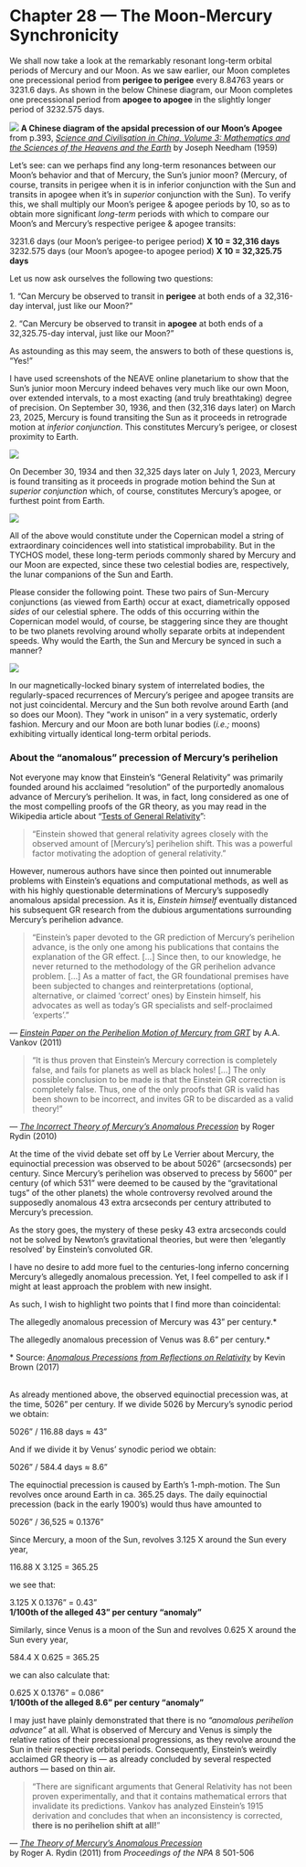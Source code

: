 Chapter 28 — The Moon-Mercury Synchronicity
===========================================

We shall now take a look at the remarkably resonant long-term orbital periods of Mercury and our Moon. As we saw earlier, our Moon completes one precessional period from **perigee to perigee** every 8.84763 years or 3231.6 days. As shown in the below Chinese diagram, our Moon completes one precessional period from **apogee to apogee** in the slightly longer period of 3232.575 days.

![](https://www.tychos.info/book_imagery/110_MOON_apsidal_apogee_precession_Chinese_01.jpg)
**A Chinese diagram of the apsidal precession of our Moon’s Apogee**  
from p.393, [_Science and Civilisation in China, Volume 3: Mathematics and the Sciences of the Heavens and the Earth_](https://books.google.it/books?id=jfQ9E0u4pLAC&lpg=PA393&ots=7qyO_9KCLg&dq=3232%20days%20apsidal%20moon&hl=it&pg=PA393#v=onepage&q=3232%20575&f=false) by Joseph Needham (1959)

Let’s see: can we perhaps find any long-term resonances between our Moon’s behavior and that of Mercury, the Sun’s junior moon? (Mercury, of course, transits in perigee when it is in inferior conjunction with the Sun and transits in apogee when it’s in _superior_ conjunction with the Sun). To verify this, we shall multiply our Moon’s perigee & apogee periods by 10, so as to obtain more significant _long-term_ periods with which to compare our Moon’s and Mercury’s respective perigee & apogee transits:

3231.6 days (our Moon’s perigee-to perigee period) **X 10 = 32,316 days**  
3232.575 days (our Moon’s apogee-to apogee period) **X 10 = 32,325.75 days**

Let us now ask ourselves the following two questions:

1\. “Can Mercury be observed to transit in **perigee** at both ends of a 32,316-day interval, just like our Moon?”

2\. “Can Mercury be observed to transit in **apogee** at both ends of a 32,325.75-day interval, just like our Moon?”

As astounding as this may seem, the answers to both of these questions is, “Yes!”

I have used screenshots of the NEAVE online planetarium to show that the Sun’s junior moon Mercury indeed behaves very much like our own Moon, over extended intervals, to a most exacting (and truly breathtaking) degree of precision. On September 30, 1936, and then (32,316 days later) on March 23, 2025, Mercury is found transiting the Sun as it proceeds in retrograde motion at _inferior conjunction_. This constitutes Mercury’s perigee, or closest proximity to Earth.

![](https://www.tychos.info/book_imagery/111_Mercury_1936_2025NEAVE.jpg)

On December 30, 1934 and then 32,325 days later on July 1, 2023, Mercury is found transiting as it proceeds in prograde motion behind the Sun at _superior conjunction_ which, of course, constitutes Mercury’s apogee, or furthest point from Earth.

![](https://www.tychos.info/book_imagery/112_Mercury_1934_2023NEAVE.jpg)

All of the above would constitute under the Copernican model a string of extraordinary coincidences well into statistical improbability. But in the TYCHOS model, these long-term periods commonly shared by Mercury and our Moon are expected, since these two celestial bodies are, respectively, the lunar companions of the Sun and Earth.

Please consider the following point. These two pairs of Sun-Mercury conjunctions (as viewed from Earth) occur at exact, diametrically opposed _sides_ of our celestial sphere. The odds of this occurring within the Copernican model would, of course, be staggering since they are thought to be two planets revolving around wholly separate orbits at independent speeds. Why would the Earth, the Sun and Mercury be synced in such a manner?

![](https://www.tychos.info/book_imagery/113_MERCURY_Right_Ascensions_01.jpg)

In our magnetically-locked binary system of interrelated bodies, the regularly-spaced recurrences of Mercury’s perigee and apogee transits are not just coincidental. Mercury and the Sun both revolve around Earth (and so does our Moon). They “work in unison” in a very systematic, orderly fashion. Mercury and our Moon are both lunar bodies (_i.e.;_ moons) exhibiting virtually identical long-term orbital periods.

### About the “anomalous” precession of Mercury’s perihelion

Not everyone may know that Einstein’s “General Relativity” was primarily founded around his acclaimed “resolution” of the purportedly anomalous advance of Mercury’s perihelion. It was, in fact, long considered as one of the most compelling proofs of the GR theory, as you may read in the Wikipedia article about “[Tests of General Relativity](https://www.tychos.info/citation/_WIKIP-Feb-2017_Tests_of_general_relativity.pdf)”:

> “Einstein showed that general relativity agrees closely with the observed amount of \[Mercury’s\] perihelion shift. This was a powerful factor motivating the adoption of general relativity.”

However, numerous authors have since then pointed out innumerable problems with Einstein’s equations and computational methods, as well as with his highly questionable determinations of Mercury’s supposedly anomalous apsidal precession. As it is, _Einstein himself_ eventually distanced his subsequent GR research from the dubious argumentations surrounding Mercury’s perihelion advance.

> “Einstein’s paper devoted to the GR prediction of Mercury’s perihelion advance, is the only one among his publications that contains the explanation of the GR effect. \[…\] Since then, to our knowledge, he never returned to the methodology of the GR perihelion advance problem. \[…\] As a matter of fact, the GR foundational premises have been subjected to changes and reinterpretations (optional, alternative, or claimed ‘correct’ ones) by Einstein himself, his advocates as well as today’s GR specialists and self-proclaimed ‘experts’.”

— _[Einstein Paper on the Perihelion Motion of Mercury from GRT](https://www.tychos.info/citation/124A_Vankov-Relativity.pdf)_ by A.A. Vankov (2011)

> “It is thus proven that Einstein’s Mercury correction is completely false, and fails for planets as well as black holes! \[…\] The only possible conclusion to be made is that the Einstein GR correction is completely false. Thus, one of the only proofs that GR is valid has been shown to be incorrect, and invites GR to be discarded as a valid theory!”

— [_The Incorrect Theory of Mercury’s Anomalous Precession_](https://www.tychos.info/citation/124B_Incorrect-Precession.pdf) by Roger Rydin (2010)

At the time of the vivid debate set off by Le Verrier about Mercury, the equinoctial precession was observed to be about 5026” (arcsecsonds) per century. Since Mercury’s perihelion was observed to precess by 5600” per century (of which 531” were deemed to be caused by the “gravitational tugs” of the other planets) the whole controversy revolved around the supposedly anomalous 43 extra arcseconds per century attributed to Mercury’s precession.

As the story goes, the mystery of these pesky 43 extra arcseconds could not be solved by Newton’s gravitational theories, but were then ‘elegantly resolved’ by Einstein’s convoluted GR.

I have no desire to add more fuel to the centuries-long inferno concerning Mercury’s allegedly anomalous precession. Yet, I feel compelled to ask if I might at least approach the problem with new insight.

As such, I wish to highlight two points that I find more than coincidental:

The allegedly anomalous precession of Mercury was 43” per century.\*

The allegedly anomalous precession of Venus was 8.6” per century.\*

\* Source: [_Anomalous Precessions from Reflections on Relativity_](https://www.tychos.info/citation/125A_Math-Anomaly.htm) by Kevin Brown (2017)

   
As already mentioned above, the observed equinoctial precession was, at the time, 5026” per century. If we divide 5026 by Mercury’s synodic period we obtain:

5026” / 116.88 days ≈ 43”

And if we divide it by Venus’ synodic period we obtain:

5026” / 584.4 days ≈ 8.6”

The equinoctial precession is caused by Earth’s 1-mph-motion. The Sun revolves once around Earth in ca. 365.25 days. The daily equinoctial precession (back in the early 1900’s) would thus have amounted to

5026” / 36,525 ≈ 0.1376”

Since Mercury, a moon of the Sun, revolves 3.125 X around the Sun every year,

116.88 X 3.125 = 365.25

we see that:

3.125 X 0.1376” = 0.43”  
**1/100th of the alleged 43” per century “anomaly”**

Similarly, since Venus is a moon of the Sun and revolves 0.625 X around the Sun every year,

584.4 X 0.625 = 365.25

we can also calculate that:

0.625 X 0.1376” = 0.086”  
**1/100th of the alleged 8.6” per century “anomaly”**

I may just have plainly demonstrated that there is no _“anomalous perihelion advance”_ at all. What is observed of Mercury and Venus is simply the relative ratios of their precessional progressions, as they revolve around the Sun in their respective orbital periods. Consequently, Einstein’s weirdly acclaimed GR theory is — as already concluded by several respected authors — based on thin air.

> “There are significant arguments that General Relativity has not been proven experimentally, and that it contains mathematical errors that invalidate its predictions. Vankov has analyzed Einstein’s 1915 derivation and concludes that when an inconsistency is corrected, **there is no perihelion shift at all!**”

— [_The Theory of Mercury’s Anomalous Precession_](https://www.tychos.info/citation/126A_Mercury-Precession.pdf)  
by Roger A. Rydin (2011) from _Proceedings of the NPA_ 8 501-506